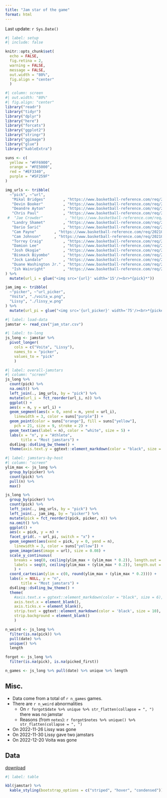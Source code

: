 ```yaml
---
title: "Jam star of the game"
format: html
---
```


Last update: `r Sys.Date()`

```r
#| label: setup
#| include: false

knitr::opts_chunk$set(
  echo = FALSE, 
  fig.retina = 2, 
  warning = FALSE,
  message = FALSE, 
  out.width = "80%", 
  fig.align = "center"
  )

#| column: screen
#| out.width: "80%"
#| fig.align: "center"
library("readr")
library("tidyr")
library("dplyr")
library("here")
library("forcats")
library("ggplot2")
library("stringr")
library("ggimage")
library("glue")
library("kableExtra")

suns <- c(
  yellow = "#FF6900", 
  orange = "#FE5000",
  red = "#EF3340", 
  purple = "#5F259F"
)

img_urls <- tribble(
  ~"pick", ~"url", 
   "Mikal Bridges"        , "https://www.basketball-reference.com/req/202106291/images/players/bridgmi01.jpg", 
   "Devin Booker"         , "https://www.basketball-reference.com/req/202106291/images/players/bookede01.jpg",
   "Deandre Ayton"        , "https://www.basketball-reference.com/req/202106291/images/players/aytonde01.jpg",
   "Chris Paul"           , "https://www.basketball-reference.com/req/202106291/images/players/paulch01.jpg",
 #  "Jae Crowder"          , "https://www.basketball-reference.com/req/202106291/images/players/crowdja01.jpg",
   "Landry Shamet"        , "https://www.basketball-reference.com/req/202106291/images/players/shamela01.jpg",
   "Dario Šarić"          , "https://www.basketball-reference.com/req/202106291/images/players/saricda01.jpg",
   "Cam Payne"        , "https://www.basketball-reference.com/req/202106291/images/players/payneca01.jpg",
   "Cam Johnson"      , "https://www.basketball-reference.com/req/202106291/images/players/johnsca02.jpg",
   "Torrey Craig"         , "https://www.basketball-reference.com/req/202106291/images/players/craigto01.jpg",
   "Damion Lee"           , "https://www.basketball-reference.com/req/202106291/images/players/leeda03.jpg",
   "Josh Okogie"          , "https://www.basketball-reference.com/req/202106291/images/players/okogijo01.jpg",
   "Bismack Biyombo"      , "https://www.basketball-reference.com/req/202106291/images/players/biyombi01.jpg",
   "Jock Landale"         , "https://www.basketball-reference.com/req/202106291/images/players/landajo01.jpg", 
   "Duane Washington Jr." , "https://www.basketball-reference.com/req/202106291/images/players/washidu02.jpg", 
   "Ish Wainright"        , "https://www.basketball-reference.com/req/202106291/images/players/wainris01.jpg", 
) %>% 
  mutate(url_i = glue("<img src='{url}' width='15'/><br>*{pick}*"))

jam_img <- tribble(
  ~"picker", ~"url_picker", 
  "Voita", "./voita_w.png", 
  "Lissy", "./lissy_w.png"
) %>% 
  mutate(url_pi = glue("<img src='{url_picker}' width='75'/><br>*{picker}*"))

```

```r
#| label: load-data
jamstar <- read_csv("jam_star.csv")
```


```r
#| label: to-long
js_long <- jamstar %>% 
  pivot_longer(
    cols = c("Voita", "Lissy"), 
    names_to = "picker", 
    values_to = "pick"
    )
```


```r
#| label: overall-jamstars
#| column: "screen"
js_long %>% 
  count(pick) %>% 
  na.omit() %>% 
  left_join(., img_urls, by = "pick") %>% 
  mutate(url_i = fct_reorder(url_i, n)) %>% 
  ggplot() + 
  aes(x = n, y = url_i) + 
  geom_segment(aes(x = 0, xend = n, yend = url_i), 
    linewidth = 3, color = suns["purple"]) + 
  geom_point(color = suns["orange"], fill = suns["yellow"], 
    pch = 21, size = 9, stroke = 2) +
  geom_text(aes(label = n), color = "white", size = 5) + 
  labs(x = "n", y = "Athlete", 
       title = "Most jamstars") + 
  ds4ling::ds4ling_bw_theme() + 
  theme(axis.text.y = ggtext::element_markdown(color = "black", size = 6))
```



```r
#| label: jamstars-by-host
#| column: "screen"
ylim_max <- js_long %>% 
  group_by(picker) %>% 
  count(pick) %>% 
  pull(n) %>% 
  max()

js_long %>% 
  group_by(picker) %>% 
  count(pick) %>% 
  left_join(., img_urls, by = "pick") %>% 
  left_join(., jam_img, by = "picker") %>% 
  mutate(pick = fct_reorder2(pick, picker, n)) %>% 
  na.omit() %>% 
  ggplot() + 
  aes(x = pick, y = n) + 
  facet_grid(. ~ url_pi, switch = "x") + 
  geom_segment(aes(xend = pick, y = 0, yend = n), 
    linewidth = 3, color = suns["yellow"]) + 
  geom_image(aes(image = url), size = 0.08) + 
  scale_y_continuous(
    breaks = seq(0, ceiling(ylim_max + (ylim_max * 0.2)), length.out = 6), 
    labels = seq(0, ceiling(ylim_max + (ylim_max * 0.2)), length.out = 6)
    ) + 
  coord_cartesian(ylim = c(0, round(ylim_max + (ylim_max * 0.2)))) + 
  labs(x = NULL, y = "n", 
       title = "Most jamstars") + 
  ds4ling::ds4ling_bw_theme() + 
  theme(
    #axis.text.x = ggtext::element_markdown(color = "black", size = 6), 
    axis.text.x = element_blank(), 
    axis.ticks.x = element_blank(),
    strip.text = ggtext::element_markdown(color = 'black', size = 10), 
    strip.background = element_blank()
    )

```


```r
n_weird <- js_long %>% 
  filter(is.na(pick)) %>% 
  pull(date) %>% 
  unique() %>% 
  length

forgot <- js_long %>% 
  filter(is.na(pick), is.na(picked_first)) 

n_games <- js_long %>% pull(date) %>% unique %>% length
```

## Misc. 

- Data come from a total of `r n_games` games. 
- There are `r n_weird` abnormalities
  - On `r forgot$date %>% unique %>% str_flatten(collapse = ", ")` there was no jamstar
  - Reasons (from `notes`): `r forgot$notes %>% unique() %>% str_flatten(collapse = ", ")`
- On 2022-11-26 Lissy was gone
- On 2022-11-30 Lissy gave two jamstars 
- On 2022-12-20 Voita was gone

## Data

[download](https://docs.google.com/spreadsheets/d/1sn6uaCZzF3U6pwOh0aiNWkb3XDyTqrlcuyJqmTe_PpE/edit?usp=sharing)

```r
#| label: table

kbl(jamstar) %>%
  kable_styling(bootstrap_options = c("striped", "hover", "condensed"))

```

